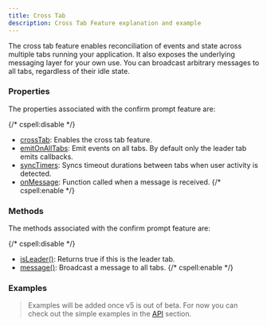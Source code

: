 ```yaml
---
title: Cross Tab
description: Cross Tab Feature explanation and example
---
```


The cross tab feature enables reconciliation of events and state across multiple
tabs running your application. It also exposes the underlying messaging layer for
your own use.  You can broadcast arbitrary messages to all tabs, regardless of
their idle state.

### Properties

The properties associated with the confirm prompt feature are:

{/* cspell:disable */}
- [crossTab](/docs/api/props#crosstab): Enables the cross tab feature.
- [emitOnAllTabs](/docs/api/props#emitonalltabs): Emit events on all tabs. By default only the leader tab emits callbacks.
- [syncTimers](/docs/api/props#synctimers): Syncs timeout durations between tabs when user activity is detected.
- [onMessage](/docs/api/props#onprompt): Function called when a message is received.
{/* cspell:enable */}

### Methods

The methods associated with the confirm prompt feature are:

{/* cspell:disable */}
- [isLeader()](/docs/api/methods#isleader): Returns true if this is the leader tab.
- [message()](/docs/api/methods#message): Broadcast a message to all tabs.
{/* cspell:enable */}

### Examples

> Examples will be added once v5 is out of beta. For now you can check out the
> simple examples in the [API](/docs/api/use-idle-timer) section.